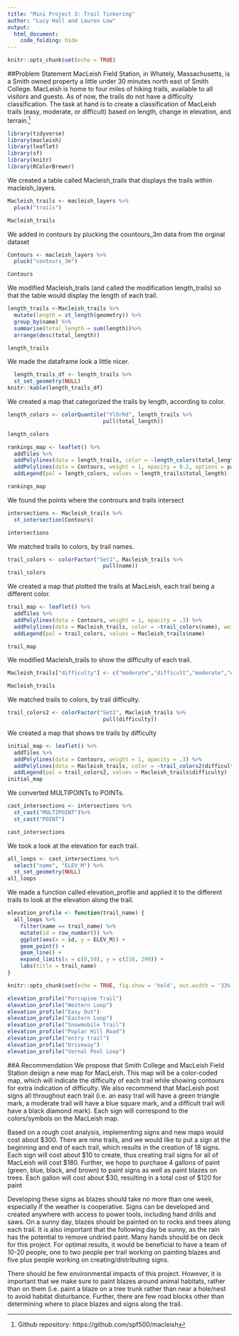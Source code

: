 ```yaml
---
title: "Mini Project 3: Trail Tinkering"
author: "Lucy Hall and Lauren Low"
output: 
  html_document:
    code_folding: hide
---
```


```r
knitr::opts_chunk$set(echo = TRUE)
```

##Problem Statement
MacLeish Field Station, in Whately, Massachusetts, is a Smith owned property a little under 30 minutes north east of Smith College.  MacLeish is home to four miles of hiking trails, available to all visitors and guests.  As of now, the trails do not have a difficulty classification.  The task at hand is to create a classification of MacLeish trails (easy, moderate, or difficult) based on length, change in elevation, and terrain.[^1]

[^1]:Github repository: https://github.com/spf500/macleish

```r
library(tidyverse)
library(macleish)
library(leaflet)
library(sf)
library(knitr)
library(RColorBrewer)
```

We created a table called Macleish_trails that displays the trails within macleish_layers.
```r
Macleish_trails <- macleish_layers %>%
  pluck("trails")

Macleish_trails
```

We added in contours by plucking the countours_3m data from the orginal dataset
```r
Contours <- macleish_layers %>%
  pluck("contours_3m")

Contours
```

We modified Macleish_trails (and called the modification length_trails) so that the table would display the length of each trail.
```r
length_trails <-Macleish_trails %>%
  mutate(length = st_length(geometry)) %>%
  group_by(name) %>%
  summarise(total_length = sum(length))%>%
  arrange(desc(total_length))

length_trails
```

We made the dataframe look a little nicer.
```r
  length_trails_df <- length_trails %>%
  st_set_geometry(NULL)
knitr::kable(length_trails_df)
```

We created a map that categorized the trails by length, according to color.
```r
length_colors <- colorQuantile("YlOrRd", length_trails %>%
                              pull(total_length))

length_colors
```

```r
rankings_map <- leaflet() %>%
  addTiles %>%
  addPolylines(data = length_trails, color = ~length_colors(total_length), weight = 2, opacity = 1) %>%
  addPolylines(data = Contours, weight = 1, opacity = 0.2, options = pathOptions(interactive = FALSE)) %>%
  addLegend(pal = length_colors, values = length_trails$total_length) 

rankings_map
```

We found the points where the contrours and trails intersect
```r
intersections <- Macleish_trails %>%
  st_intersection(Contours)

intersections
```

We matched trails to colors, by trail names.
```r
trail_colors <- colorFactor("Set1", Macleish_trails %>%
                              pull(name))
trail_colors
```

We created a map that plotted the trails at MacLeish, each trail being a different color.
```r
trail_map <- leaflet() %>%
  addTiles %>%
  addPolylines(data = Contours, weight = 1, opacity = .3) %>%
  addPolylines(data = Macleish_trails, color = ~trail_colors(name), weight = 2, opacity = 1) %>%
  addLegend(pal = trail_colors, values = Macleish_trails$name) 

trail_map
```

We modified Macleish_trails to show the difficulty of each trail.
```r
Macleish_trails["difficulty"] <- c("moderate","difficult","moderate","easy","moderate","difficult","difficult","easy","moderate","easy","moderate","easy","difficult","difficult","easy")

Macleish_trails
```

We matched trails to colors, by trail difficulty.
```r
trail_colors2 <- colorFactor("Set1", Macleish_trails %>%
                              pull(difficulty))
```

We created a map that shows tre trails by difficulty
```r
initial_map <- leaflet() %>%
  addTiles %>%
  addPolylines(data = Contours, weight = 1, opacity = .3) %>%
  addPolylines(data = Macleish_trails, color = ~trail_colors2(difficulty), weight = 2, opacity = 1) %>%
  addLegend(pal = trail_colors2, values = Macleish_trails$difficulty) 
initial_map
```

We converted MULTIPOINTs to POINTs.
```r
cast_intersections <- intersections %>%
  st_cast("MULTIPOINT")%>%
  st_cast("POINT")

cast_intersections
```

We took a look at the elevation for each trail.
```r
all_loops <- cast_intersections %>%
  select("name", "ELEV_M") %>%
  st_set_geometry(NULL)
all_loops
```

We made a function called elevation_profile and applied it to the different trails to look at the elevation along the trail.
```r
elevation_profile <- function(trail_name) {
  all_loops %>%
    filter(name == trail_name) %>%
    mutate(id = row_number()) %>%
    ggplot(aes(x = id, y = ELEV_M)) + 
    geom_point() + 
    geom_line() + 
    expand_limits(x = c(0,50), y = c(210, 290)) +
    labs(title = trail_name)
}

knitr::opts_chunk$set(echo = TRUE, fig.show = 'hold', out.width = '33%')

elevation_profile("Porcupine Trail")
elevation_profile("Western Loop")
elevation_profile("Easy Out")
elevation_profile("Eastern Loop")
elevation_profile("Snowmobile Trail")
elevation_profile("Poplar Hill Road")
elevation_profile("entry trail")
elevation_profile("Driveway")
elevation_profile("Vernal Pool Loop")
```

##A Recommendation
We propose that Smith College and MacLeish Field Station design a new map for MacLeish.  This map will be a color-coded map, which will indicate the difficulty of each trail while showing contours for extra indication of difficulty.  We also recommend that MacLeish post signs all throughout each trail (i.e. an easy trail will have a green triangle mark, a moderate trail will have a blue square mark, and a difficult trail will have a black diamond mark).  Each sign will correspond to the colors/symbols on the MacLeish map.

Based on a rough cost analysis, implementing signs and new maps would cost about $300.  There are nine trails, and we would like to put a sign at the beginning and end of each trail, which results in the creation of 18 signs.  Each sign will cost about $10 to create, thus creating trail signs for all of MacLeish will cost $180.  Further, we hope to purchase 4 gallons of paint (green, blue, black, and brown) to paint signs as well as paint blazes on trees.  Each gallon will cost about $30, resulting in a total cost of $120 for paint

Developing these signs as blazes should take no more than one week, especially if the weather is cooperative.  Signs can be developed and created anywhere with access to power tools, including  hand drills and saws.  On a sunny day, blazes should be painted on to rocks and trees along each trail.  It is also important that the following day be sunny, as the rain has the potential to remove undried paint.  Many hands should be on deck for this project.  For optimal results, it would be beneficial to have a team of 10-20 people, one to two people per trail working on painting blazes and five plus people working on creating/distributing signs.

There should be few environmental impacts of this project.  However, it is important that we make sure to paint blazes around animal habitats, rather than on them (i.e. paint a blaze on a tree trunk rather than near a hole/nest to avoid habitat disturbance.  Further, there are few road blocks other than determining where to place blazes and signs along the trail.